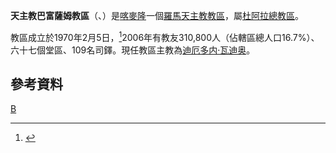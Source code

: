 {{Infobox Roman Catholic diocese
|Roman Catholic Diocese of = 天主教巴富薩姆教區
|Latin name of diocese =Dioecesis Bafussamensis
|image = 
|caption = 
|location = [[喀麥隆|喀麥隆]]
|territory =
|population = 310,800
|rite = 拉丁禮
|patron = 
|province = 杜阿拉
|established = 1970年
|cathedral =
|副主教座堂 =
|leadership = 主教
|website =
|教宗 = 
|metropolitan = 迪厄多内·瓦迪奥
|ordinary = 
|coadjutor bishop =
|emeritus = 
}}

'''天主教巴富薩姆教區'''（{{lang-la|Dioecesis Bafussamensis}}、{{lang-fr|Diocèse de Bafussam}}）是[[喀麥隆|喀麥隆]]一個[[羅馬天主教|羅馬天主教]][[教區|教區]]，屬[[天主教杜阿拉總教區|杜阿拉總教區]]。

教區成立於1970年2月5日，<ref>{{Cite web |url=http://www.vatican.va/holy_father/paul_vi/apost_constitutions/documents/hf_p-vi_apc_19700205_bafussamensis_lt.html |title=成立教區的宗座憲令 |access-date=2013-07-30 |archive-date=2014-02-03 |archive-url=https://web.archive.org/web/20140203131803/http://www.vatican.va/holy_father/paul_vi/apost_constitutions/documents/hf_p-vi_apc_19700205_bafussamensis_lt.html |dead-url=no }}</ref>2006年有教友310,800人（佔轄區總人口16.7%）、六十七個堂區、109名司鐸。現任教區主教為[[迪厄多内·瓦迪奥|迪厄多内·瓦迪奥]]。

==參考資料==
{{reflist}}
{{喀麥隆天主教教區}}

[[Category:喀麥隆天主教教區|B]]